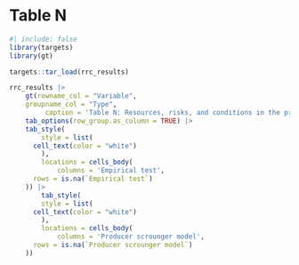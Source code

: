 # Table N

```r
#| include: false
library(targets)
library(gt)
```

```r
targets::tar_load(rrc_results)

rrc_results |>
	gt(rowname_col = "Variable",
    groupname_col = "Type",
		 caption = 'Table N: Resources, risks, and conditions in the producer-scrounger dynamics literature') |>
	tab_options(row_group.as_column = TRUE) |>
	tab_style(  
		style = list(
      cell_text(color = "white")
		),
		locations = cells_body(
			columns = 'Empirical test',
      rows = is.na(`Empirical test`)
    )) |>
		tab_style(  
		style = list(
      cell_text(color = "white")
		),
		locations = cells_body(
			columns = 'Producer scrounger model',
      rows = is.na(`Producer scrounger model`)
    ))
```

